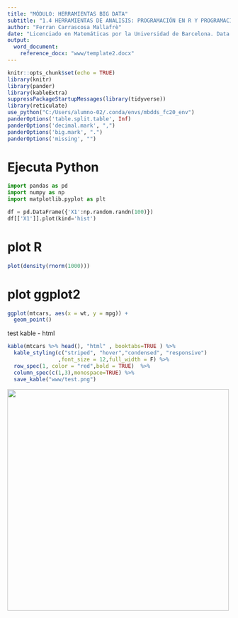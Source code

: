 ```yaml
---
title: "MÓDULO: HERRAMIENTAS BIG DATA"
subtitle: "1.4 HERRAMIENTAS DE ANALISIS: PROGRAMACIÓN EN R Y PROGRAMACIÓN EN PYTHON"
author: "Ferran Carrascosa Mallafrè"
date: "Licenciado en Matemáticas por la Universidad de Barcelona. Data Scientist"
output:
  word_document:
    reference_docx: "www/template2.docx"
---
```


```r
knitr::opts_chunk$set(echo = TRUE)
library(knitr)
library(pander)
library(kableExtra)
suppressPackageStartupMessages(library(tidyverse))
library(reticulate)
use_python("C:/Users/alumno-02/.conda/envs/mbdds_fc20_env")
panderOptions('table.split.table', Inf)
panderOptions('decimal.mark', ",")
panderOptions('big.mark', ".")
panderOptions('missing', "")
```

# Ejecuta Python

```python
import pandas as pd
import numpy as np
import matplotlib.pyplot as plt

df = pd.DataFrame({'X1':np.random.randn(100)})
df[['X1']].plot(kind='hist')

```

# plot R

```r
plot(density(rnorm(1000)))
```

# plot ggplot2

```r
ggplot(mtcars, aes(x = wt, y = mpg)) +
  geom_point()
```

test kable - html

```r
kable(mtcars %>% head(), "html" , booktabs=TRUE ) %>%
  kable_styling(c("striped", "hover","condensed", "responsive")
                ,font_size = 12,full_width = F) %>%
  row_spec(1, color = "red",bold = TRUE)  %>%
  column_spec(c(1,3),monospace=TRUE) %>%
  save_kable("www/test.png")
```

![](www/test.png){width=500px}




